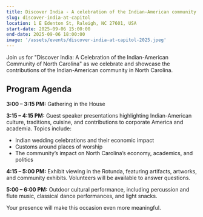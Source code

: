 ```yaml
---
title: Discover India - A celebration of the Indian-American community of North Carolina
slug: discover-india-at-capitol
location: 1 E Edenton St, Raleigh, NC 27601, USA
start-date: 2025-09-06 15:00:00
end-date: 2025-09-06 18:00:00
image: '/assets/events/discover-india-at-capitol-2025.jpeg'
---
```


Join us for "Discover India: A Celebration of the Indian-American Community of North Carolina" as we celebrate and showcase the contributions of the Indian-American community in North Carolina.

## Program Agenda

**3:00 – 3:15 PM:** Gathering in the House

**3:15 – 4:15 PM:** Guest speaker presentations highlighting Indian-American culture, traditions, cuisine, and contributions to corporate America and academia. Topics include:
- Indian wedding celebrations and their economic impact
- Customs around places of worship
- The community’s impact on North Carolina’s economy, academics, and politics

**4:15 – 5:00 PM:** Exhibit viewing in the Rotunda, featuring artifacts, artworks, and community exhibits. Volunteers will be available to answer questions.

**5:00 – 6:00 PM:** Outdoor cultural performance, including percussion and flute music, classical dance performances, and light snacks.

Your presence will make this occasion even more meaningful.